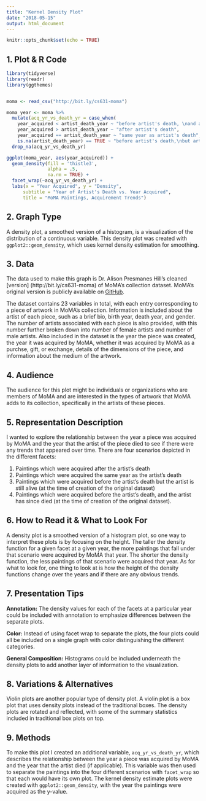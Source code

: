 ```yaml
---
title: "Kernel Density Plot"
date: "2018-05-15"
output: html_document
---
```


```r
knitr::opts_chunk$set(echo = TRUE)
```

## 1. Plot & R Code
```r
library(tidyverse)
library(readr)
library(ggthemes)


moma <- read_csv("http://bit.ly/cs631-moma")

moma_year <- moma %>% 
  mutate(acq_yr_vs_death_yr = case_when(
    year_acquired < artist_death_year ~ "before artist's death, \nand artist has since died",
    year_acquired > artist_death_year ~ "after artist's death",
    year_acquired == artist_death_year ~ "same year as artist's death",
    is.na(artist_death_year) == TRUE ~ "before artist's death,\nbut artist is still alive")) %>% 
  drop_na(acq_yr_vs_death_yr)

ggplot(moma_year, aes(year_acquired)) +
  geom_density(fill = 'thistle3',
               alpha = .5,
               na.rm = TRUE) +
  facet_wrap(~acq_yr_vs_death_yr) +
  labs(x = "Year Acquired", y = "Density",
      subtitle = "Year of Artist's Death vs. Year Acquired", 
      title = "MoMA Paintings, Acquirement Trends")
```

## 2. Graph Type
A density plot, a smoothed version of a histogram, is a visualization of the distribution of a continuous variable. This density plot was created with `ggplot2::geom_density`, which uses kernel density estimation for smoothing.  

## 3. Data 
The data used to make this graph is Dr. Alison Presmanes Hill's cleaned [version] (http://bit.ly/cs631-moma) of MoMA's collection dataset. MoMA's original version is publicly available on [GitHub](https://github.com/MuseumofModernArt/collection).   

The dataset contains 23 variables in total, with each entry corresponding to a piece of artwork in MoMA's collection. Information is included about the artist of each piece, such as a brief bio, birth year, death year, and gender. The number of artists associated with each piece is also provided, with this number further broken down into number of female artists and number of male artists. Also included in the dataset is the year the piece was created, the year it was acquired by MoMA, whether it was acquired by MoMA as a purchse, gift, or exchange, details of the dimensions of the piece, and information about the medium of the artwork. 

## 4. Audience
The audience for this plot might be individuals or organizations who are members of MoMA and are interested in the types of artwork that MoMA adds to its collection, specifically in the artists of these pieces.

## 5. Representation Description
I wanted to explore the relationship between the year a piece was acquired by MoMA and the year that the artist of the piece died to see if there were any trends that appeared over time. There are four scenarios depicted in the different facets: 
    
1. Paintings which were acquired after the artist's death   
2. Paintings which were acquired the same year as the artist's death   
3. Paintings which were acquired before the artist's death but the artist is still alive (at the time of creation of the original dataset)   
4. Paintings which were acquired before the artist's death, and the artist has since died (at the time of creation of the original dataset).

## 6. How to Read it & What to Look For
A density plot is a smoothed version of a histogram plot, so one way to interpret these plots is by focusing on the height. The taller the density function for a given facet at a given year, the more paintings that fall under that scenario were acquired by MoMA that year. The shorter the density function, the less paintings of that scenario were acquired that year. As for what to look for, one thing to look at is how the height of the density functions change over the years and if there are any obvious trends.

## 7. Presentation Tips
__Annotation:__ The density values for each of the facets at a particular year could be included with annotation to emphasize differences between the separate plots.    

__Color:__ Instead of using facet wrap to separate the plots, the four plots could all be included on a single graph with color distinguishing the different categories.    

__General Composition:__ Histograms could be included underneath the density plots to add another layer of information to the visualization.

## 8. Variations & Alternatives
Violin plots are another popular type of density plot. A violin plot is a box plot that uses density plots instead of the traditional boxes. The density plots are rotated and reflected, with some of the summary statistics included in traditional box plots on top.

## 9. Methods
To make this plot I created an additional variable, `acq_yr_vs_death_yr`, which describes the relationship between the year a piece was acquired by MoMA and the year that the artist died (if applicable). This variable was then used to separate the paintings into the four different scenarios with `facet_wrap` so that each would have its own plot. The kernel density estimate plots were created with `ggplot2::geom_density`, with the year the paintings were acquired as the y-value. 




